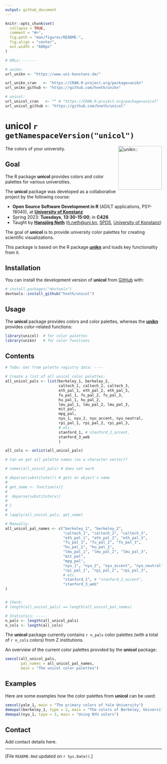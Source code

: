 ```yaml
---
output: github_document
---
```


<!-- README.md is generated from README.Rmd. Please always edit the .Rmd file (and generate the .md file from it) -->

```r
knitr::opts_chunk$set(
  collapse = TRUE,
  comment = "#>",
  fig.path = "man/figures/README-",
  fig.align = "center", 
  out.width = "600px"
)

# URLs: ------ 

# unikn:
url_unikn <- "https://www.uni-konstanz.de/"

url_unikn_cran   <- "https://CRAN.R-project.org/package=unikn"
url_unikn_github <- "https://github.com/hneth/unikn"

# unicol: 
url_unicol_cran   <- "" # "https://CRAN.R-project.org/package=unicol"
url_unicol_github <- "https://github.com/hneth/unicol"
```

# unicol `r getNamespaceVersion("unicol")` 



<!-- badges: start -->
<!-- badges: end -->


<!-- unikn pkg logo and link: -->
<a href = "`r url_unikn_cran`">
<img src = "./inst/pix/pkg_unikn.png" alt = "unikn::" align = "right" width = "140px" style = "width: 140px; float: right; border:0;"/>
</a>

The colors of your university.


## Goal

The R package **unicol** provides colors and color palettes for various universities. 

<!-- Course coordinates: --> 


The **unicol** package was developed as a collaborative project by the following course:

* **Open Source Software Development in R** (ADILT applications, PSY-18040), at **[University of Konstanz](https://www.uni-konstanz.de/en/)**   
* Spring 2023: **Tuesdays**, **13:30-15:00**; in **C426** 
* Taught by **[Hansjörg Neth](https://neth.de/)** (<h.neth@uni.kn>, [SPDS](https://www.spds.uni-konstanz.de/), [University of Konstanz](https://www.uni-konstanz.de/en/))


<!-- Goal: -->

The goal of **unicol** is to provide university color palettes for creating scientific visualizations. 

This package is based on the R\ package **[unikn](https://CRAN.R-project.org/package=unikn)** and loads key functionality from it. 


## Installation

You can install the development version of **unicol** from [GitHub](https://github.com/) with:

```r
# install.packages("devtools")
devtools::install_github("hneth/unicol")
```


## Usage

The **unicol** package provides colors and color palettes, whereas the **[unikn](https://CRAN.R-project.org/package=unikn)** provides color-related functions:

```r
library(unicol)  # for color palettes
library(unikn)   # for color functions
```

## Contents

<!-- A list of all unicol palettes: -->

```r
# ToDo: Get from palette registry data: ----

# Create a list of all unicol color palettes:
all_unicol_pals <- list(berkeley_1, berkeley_2, 
                        caltech_1, caltech_2, caltech_3,
                        eth_pal_1, eth_pal_2, eth_pal_3, 
                        fu_pal_1, fu_pal_2, fu_pal_3,
                        hu_pal_1, hu_pal_2,
                        lmu_pal_1, lmu_pal_2, lmu_pal_3,
                        mit_pal,
                        mpg_pal,
                        nyu_1, nyu_2, nyu_accent, nyu_neutral,
                        rpi_pal_1, rpi_pal_2, rpi_pal_3,
                        # etc.
                        stanford_1, # stanford_2_accent, 
                        stanford_3_web
                        )

all_cols <- unlist(all_unicol_pals)

# Can we get all palette names (as a character vector)?

# names(all_unicol_pals) # does not work

# deparse(substitute()) # gets an object's name
# 
# get_name <- function(x){
#  
#  deparse(substitute(x))
#  
# }
#
# lapply(all_unicol_pals, get_name)

# Manually:
all_unicol_pal_names <- c("berkeley_1", "berkeley_2", 
                          "caltech_1", "caltech_2", "caltech_3",
                          "eth_pal_1", "eth_pal_2", "eth_pal_3", 
                          "fu_pal_1", "fu_pal_2", "fu_pal_3",
                          "hu_pal_1", "hu_pal_2",
                          "lmu_pal_1", "lmu_pal_2", "lmu_pal_3",
                          "mit_pal",
                          "mpg_pal",
                          "nyu_1", "nyu_2", "nyu_accent", "nyu_neutral",
                          "rpi_pal_1", "rpi_pal_2", "rpi_pal_3",
                          # etc.
                          "stanford_1", # "stanford_2_accent", 
                          "stanford_3_web"
)


# Check:
# length(all_unicol_pals) == length(all_unicol_pal_names)

# Statistics: ---- 
n_pals <- length(all_unicol_pals)
n_cols <- length(all_cols)
```


The **unicol** package currently contains `r n_pals`\ color palettes (with a total of `r n_cols`\ colors) from Z\ institutions. 


An overview of the current color palettes provided by the **unicol** package:

```r
seecol(all_unicol_pals, 
       pal_names = all_unicol_pal_names, 
       main = "The unicol color palettes")
```


## Examples 

Here are some examples how the color palettes from **unicol** can be used:

```r
seecol(yale_1, main = "The primary colors of Yale University")
demopal(berkeley_1, type = 2, main = "The colors of Berkeley, University of California", seed = 3)
demopal(nyu_1, type = 3, main = "Using NYU colors")
```

## Contact

Add contact details here.

------

<!-- Footer: -->

[File `README.Rmd` updated on `r Sys.Date()`.]

<!-- eof. --> 
